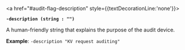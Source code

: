 <a id="audit-flag-description" />

<a href="#audit-flag-description" style={{textDecorationLine:'none'}}>

**`-description (string : "")`**

</a>

A human-friendly string that explains the purpose of the audit device.

**Example**: `-description "KV request auditing"`
